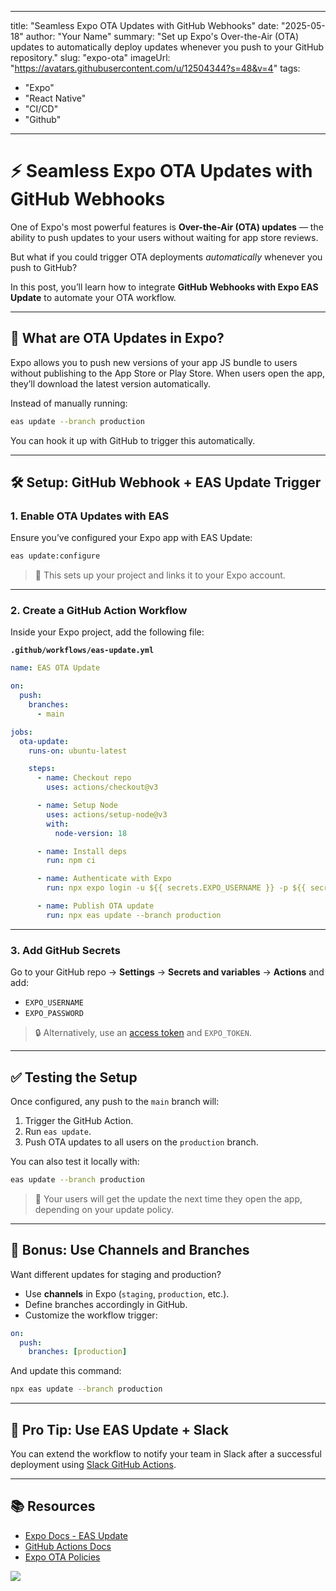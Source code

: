 
---
title: "Seamless Expo OTA Updates with GitHub Webhooks"
date: "2025-05-18"
author: "Your Name"
summary: "Set up Expo's Over-the-Air (OTA) updates to automatically deploy updates whenever you push to your GitHub repository."
slug: "expo-ota"
imageUrl: "https://avatars.githubusercontent.com/u/12504344?s=48&v=4"
tags:
  - "Expo"
  - "React Native"
  - "CI/CD"
  - "Github"
---


# ⚡ Seamless Expo OTA Updates with GitHub Webhooks

One of Expo's most powerful features is **Over-the-Air (OTA) updates** — the ability to push updates to your users without waiting for app store reviews.

But what if you could trigger OTA deployments _automatically_ whenever you push to GitHub?

In this post, you’ll learn how to integrate **GitHub Webhooks with Expo EAS Update** to automate your OTA workflow.

---

## 🚀 What are OTA Updates in Expo?

Expo allows you to push new versions of your app JS bundle to users without publishing to the App Store or Play Store. When users open the app, they’ll download the latest version automatically.

Instead of manually running:

```bash
eas update --branch production
````

You can hook it up with GitHub to trigger this automatically.

---

## 🛠️ Setup: GitHub Webhook + EAS Update Trigger

### 1. Enable OTA Updates with EAS

Ensure you’ve configured your Expo app with EAS Update:

```bash
eas update:configure
```

> 📌 This sets up your project and links it to your Expo account.

---

### 2. Create a GitHub Action Workflow

Inside your Expo project, add the following file:

**`.github/workflows/eas-update.yml`**

```yaml
name: EAS OTA Update

on:
  push:
    branches:
      - main

jobs:
  ota-update:
    runs-on: ubuntu-latest

    steps:
      - name: Checkout repo
        uses: actions/checkout@v3

      - name: Setup Node
        uses: actions/setup-node@v3
        with:
          node-version: 18

      - name: Install deps
        run: npm ci

      - name: Authenticate with Expo
        run: npx expo login -u ${{ secrets.EXPO_USERNAME }} -p ${{ secrets.EXPO_PASSWORD }}

      - name: Publish OTA update
        run: npx eas update --branch production
```

---

### 3. Add GitHub Secrets

Go to your GitHub repo → **Settings** → **Secrets and variables** → **Actions** and add:

* `EXPO_USERNAME`
* `EXPO_PASSWORD`

> 🔒 Alternatively, use an [access token](https://docs.expo.dev/accounts/programmatic-access/) and `EXPO_TOKEN`.

---

## ✅ Testing the Setup

Once configured, any push to the `main` branch will:

1. Trigger the GitHub Action.
2. Run `eas update`.
3. Push OTA updates to all users on the `production` branch.

You can also test it locally with:

```bash
eas update --branch production
```

> 🔁 Your users will get the update the next time they open the app, depending on your update policy.

---

## 🎯 Bonus: Use Channels and Branches

Want different updates for staging and production?

* Use **channels** in Expo (`staging`, `production`, etc.).
* Define branches accordingly in GitHub.
* Customize the workflow trigger:

```yaml
on:
  push:
    branches: [production]
```

And update this command:

```bash
npx eas update --branch production
```

---

## 🤖 Pro Tip: Use EAS Update + Slack

You can extend the workflow to notify your team in Slack after a successful deployment using [Slack GitHub Actions](https://github.com/marketplace/actions/slack-notify).

---

## 📚 Resources

* [Expo Docs - EAS Update](https://docs.expo.dev/eas-update/introduction/)
* [GitHub Actions Docs](https://docs.github.com/en/actions)
* [Expo OTA Policies](https://docs.expo.dev/eas-update/rollouts/)

<img src="https://opengraph.githubassets.com/2bff53a91f62c07b9bca71782c98caa969fcf17ff4c460b7fcedf2c79d7c70da/expo/eas-update" />
